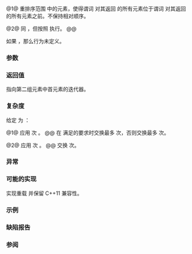 {{cpp/title|partition}}
{{cpp/algorithm/navbar}}
{{dcl begin}}
{{dcl header|algorithm}}
{{dcl|num=1|notes={{mark constexpr since c++20}}|
template&lt; class ForwardIt, class UnaryPred &gt;
ForwardIt partition( ForwardIt first, ForwardIt last, UnaryPred p );
}}
{{dcl|num=2|since=c++17|
template&lt; class ExecutionPolicy, class ForwardIt, class UnaryPred &gt;
ForwardIt partition( ExecutionPolicy&amp;&amp; policy, 
                     ForwardIt first, ForwardIt last, UnaryPred p );
}}
{{dcl end}}

@1@ 重排序范围 {{range|first|last}} 中的元素，使得谓词 {{c|p}} 对其返回 {{c|true}} 的所有元素位于谓词 {{c|p}} 对其返回 {{c|false}} 的所有元素之前。不保持相对顺序。

@2@ 同 {{v|1}}，但按照 {{c|policy}} 执行。
@@ {{cpp/algorithm/parallel overload precondition}}

如果 {{rev inl|until=c++11|{{c|*first}} 的类型不{{named req|Swappable}}}}{{rev inl|since=c++11|{{tt|ForwardIt}} 不{{named req|ValueSwappable}}}}，那么行为未定义。

===参数===
{{par begin}}
{{par range|3=要重排序的}}
{{par exec pol}}
{{par pred1|p|如果元素在顺序中应该在其他元素之前| p1=ForwardIt}}
{{par hreq}}
{{par req named|ForwardIt|ForwardIterator|}}
{{par req named|UnaryPred|Predicate}}
{{par end}}

===返回值===
指向第二组元素中首元素的迭代器。

===复杂度===
给定 {{mathjax-or|\(\scriptsize N\)|N}} 为 {{c|std::distance(first, last)}}：

@1@ 应用 {{mathjax-or|\(\scriptsize N\)|N}} 次 {{c|p}}。
@@ 在 {{tt|ForwardIt}} 满足{{named req|BidirectionalIterator}}的要求时交换最多 {{mathjax-or|\(\scriptsize N/2\)|N/2}} 次，否则交换最多 {{mathjax-or|\(\scriptsize N\)|N}} 次。

@2@ 应用 {{mathjax-or|\(\scriptsize O(N)\)|O(N)}} 次 {{c|p}}。
@@ 交换 {{mathjax-or|\(\scriptsize O(N \cdot log(N))\)|O(N·log(N))}} 次。

===异常===
{{cpp/algorithm/parallel exceptions reporting behavior|singular=yes}}

===可能的实现===
实现重载 {{v|1}} 并保留 C++11 兼容性。
{{eq fun|1=
template&lt;class ForwardIt, class UnaryPred&gt;
ForwardIt partition(ForwardIt first, ForwardIt last, UnaryPred p)
{
    first = std::find_if_not(first, last, p);
    if (first == last)
        return first;
    
    for (auto i = std::next(first); i != last; ++i)
    {
        if (p(*i))
        {
            std::iter_swap(i, first);
            ++first;
        }
    }
    
    return first;
}
}}

===示例===
{{example
|
|code=
#include &lt;algorithm&gt;
#include &lt;forward_list&gt;
#include &lt;iostream&gt;
#include &lt;iterator&gt;
#include &lt;vector&gt;

template &lt;class ForwardIt&gt;
void quicksort(ForwardIt first, ForwardIt last)
{
    if (first == last)
        return;
    
    auto pivot = *std::next(first, std::distance(first, last) / 2);
    auto middle1 = std::partition(first, last, [pivot](const auto&amp; em)
    {
        return em &lt; pivot;
    });
    auto middle2 = std::partition(middle1, last, [pivot](const auto&amp; em)
    {
        return !(pivot &lt; em);
    });
    
    quicksort(first, middle1);
    quicksort(middle2, last);
}

int main()
{
    std::vector&lt;int&gt; v{0, 1, 2, 3, 4, 5, 6, 7, 8, 9};
    std::cout &lt;&lt; "原来的 vector：\n    ";
    for (int elem : v)
        std::cout &lt;&lt; elem &lt;&lt; ' ';
    
    auto it = std::partition(v.begin(), v.end(), [](int i) {return i % 2 == 0;});
    
    std::cout &lt;&lt; "\n划分后的 vector：\n    ";
    std::copy(std::begin(v), it, std::ostream_iterator&lt;int&gt;(std::cout, " "));
    std::cout &lt;&lt; "* ";
    std::copy(it, std::end(v), std::ostream_iterator&lt;int&gt;(std::cout, " "));
    
    std::forward_list&lt;int&gt; fl = {1, 30, -4, 3, 5, -4, 1, 6, -8, 2, -5, 64, 1, 92};
    std::cout &lt;&lt; "\n未排序的列表：\n    ";
    for (int n : fl)
        std::cout &lt;&lt; n &lt;&lt; ' ';
    
    quicksort(std::begin(fl), std::end(fl));
    std::cout &lt;&lt; "\n用 quicksort 排序后：\n    ";
    for (int fi : fl)
        std::cout &lt;&lt; fi &lt;&lt; ' ';
    std::cout &lt;&lt; '\n';
}
|p=true
|output=
原来的 vector：
    0 1 2 3 4 5 6 7 8 9 
划分后的 vector：
    0 8 2 6 4 * 5 3 7 1 9 
未排序的列表：
    1 30 -4 3 5 -4 1 6 -8 2 -5 64 1 92 
快速排序后：
    -8 -5 -4 -4 1 1 1 2 3 5 6 30 64 92 
}}

===缺陷报告===
{{dr list begin}}
{{dr list item|wg=lwg|dr=498|std=C++98|before={{tt|std::partition}} 要求 {{c|first}} 和 {{c|last}} 是&lt;br&gt;{{named req|BidirectionalIterator}}|after=只需要是&lt;br&gt;{{named req|ForwardIterator}}}}
{{dr list item|wg=lwg|dr=2150|std=C++98|before={{tt|std::partition}} 只需要将一个满足 {{c|p}}&lt;br&gt;的元素放在一个不满足 {{c|p}} 的元素之前|after=改正要求}}
{{dr list end}}

===参阅===
{{dsc begin}}
{{dsc inc|cpp/algorithm/dsc is_partitioned}}
{{dsc inc|cpp/algorithm/dsc stable_partition}}
{{dsc inc|cpp/algorithm/ranges/dsc partition}}
{{dsc end}}

{{langlinks|de|en|es|fr|it|ja|pt|ru}}